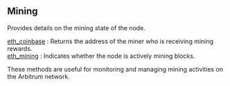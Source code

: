
<Meta
  title="Arbitrum mining | dRPC"
/>

## Mining

Provides details on the mining state of the node.

[eth_coinbase](/arbitrum-api/mining/eth_coinbase) : Returns the address of the miner who is receiving mining rewards. \
[eth_mining](/arbitrum-api/mining/eth_mining) : Indicates whether the node is actively mining blocks.

These methods are useful for monitoring and managing mining activities on the Arbitrum network.

<Space h={16} />
<GetStarted />
